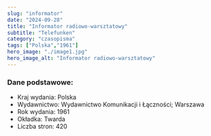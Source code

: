 ```yaml
---
slug: "informator"
date: "2024-09-28"
title: "Informator radiowo-warsztatowy"
subtitle: "Telefunken"
category: "czasopisma"
tags: ["Polska","1961"]
hero_image: "./image1.jpg"
hero_image_alt: "Informator radiowo-warsztatowy"
---
```


### Dane podstawowe:

- Kraj wydania: Polska
- Wydawnictwo: Wydawnictwo Komunikacji i Łączności; Warszawa
- Rok wydania: 1961
- Okładka: Twarda
- Liczba stron: 420

